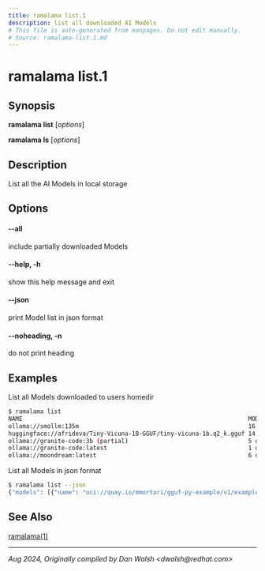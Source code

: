 ```yaml
---
title: ramalama list.1
description: list all downloaded AI Models
# This file is auto-generated from manpages. Do not edit manually.
# Source: ramalama-list.1.md
---
```


# ramalama list.1

## Synopsis
**ramalama list** [*options*]

**ramalama ls** [*options*]

## Description
List all the AI Models in local storage

## Options

#### **--all**
include partially downloaded Models

#### **--help**, **-h**
show this help message and exit

#### **--json**
print Model list in json format

#### **--noheading**, **-n**
do not print heading

## Examples

List all Models downloaded to users homedir
```bash
$ ramalama list
NAME                                                                MODIFIED     SIZE
ollama://smollm:135m                                                16 hours ago 5.5M
huggingface://afrideva/Tiny-Vicuna-1B-GGUF/tiny-vicuna-1b.q2_k.gguf 14 hours ago 460M
ollama://granite-code:3b (partial)                                  5 days ago   1.9G
ollama://granite-code:latest                                        1 day ago    1.9G
ollama://moondream:latest                                           6 days ago   791M
```

List all Models in json format
```bash
$ ramalama list --json
{"models": [{"name": "oci://quay.io/mmortari/gguf-py-example/v1/example.gguf", "modified": 427330, "size": "4.0K"}, {"name": "huggingface://afrideva/Tiny-Vicuna-1B-GGUF/tiny-vicuna-1b.q2_k.gguf", "modified": 427333, "size": "460M"}, {"name": "ollama://smollm:135m", "modified": 420833, "size": "5.5M"}, {"name": "ollama://mistral:latest", "modified": 433998, "size": "3.9G"}, {"name": "ollama://granite-code:latest", "modified": 2180483, "size": "1.9G"}, {"name": "ollama://tinyllama:latest", "modified": 364870, "size": "609M"}, {"name": "ollama://tinyllama:1.1b", "modified": 364866, "size": "609M"}]}
```

## See Also
[ramalama(1)](/docs/commands/ramalama/)

---

*Aug 2024, Originally compiled by Dan Walsh &lt;dwalsh&#64;redhat.com&gt;*